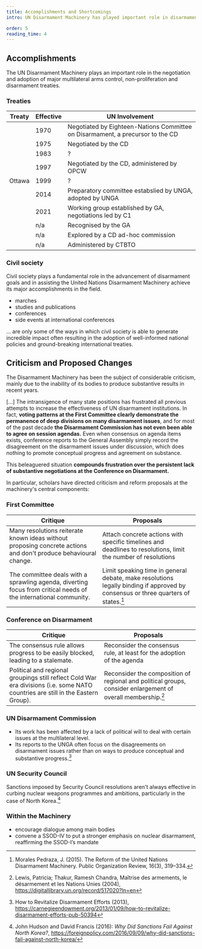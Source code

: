 ```yaml
---
title: Accomplishments and Shortcomings
intro: UN Disarmament Machinery has played important role in disarmament efforts since 1945. adoption of disarmament measures across the world. However, experts

order: 5
reading_time: 4
---
```


## Accomplishments

The UN Disarmament Machinery plays an important role in the negotiation and adoption of major multilateral arms control, non-proliferation and disarmament treaties.

### Treaties

| Treaty                                | Effective | UN Involvement                                                                 |
| ------------------------------------- | --------- | ------------------------------------------------------------------------------ |
| <Term t="NPT"/>                       | 1970      | Negotiated by Eighteen-Nations Committee on Disarmament, a precursor to the CD |
| <Term t="BWC"/>                       | 1975      | Negotiated by the CD                                                           |
| <Term t="CCW"/>                       | 1983      | ?                                                                              |
| <Term t="CWC"/>                       | 1997      | Negotiated by the CD, administered by OPCW                                     |
| <Term t="Ottawa Treaty">Ottawa</Term> | 1999      | ?                                                                              |
| <Term t="ATT"/>                       | 2014      | Preparatory committee estabslied by UNGA, adopted by UNGA                      |
| <Term t="TPNW"/>                      | 2021      | Working group established by GA, negotiations led by C1                        |
| <Term t="NWFZ"/>                      | n/a       | Recognised by the GA                                                           |
| <Term t="PAROS"/>                     | n/a       | Explored by a CD ad-hoc commission                                             |
| <Term t="CTBT"/>                      | n/a       | Administered by CTBTO                                                          |

### Civil society

Civil society plays a fundamental role in the advancement of disarmament goals and in assisting the United Nations Disarmament Machinery achieve its major accomplishments in the field.

<Figure
  size="large"
  src="ban-is-coming.jpg"
  caption="Campaigners dressed as nuclear bombs express confidence that a treaty banning nuclear weapons is on its way. This was part of an action held during the UN open-ended working group on nuclear disarmament in May 2016."
  credit="International Campaign to Abolish Nuclear Weapons / Tim Wright"
  creditUrl="https://www.flickr.com/photos/icanw/26382368654/"
  license="cc-by-2"
  alt=""
></Figure>

- marches
- studies and publications
- conferences
- side events at international conferences

... are only some of the ways in which civil society is able to generate incredible impact often resulting in the adoption of well-informed national policies and ground-breaking international treaties.

## Criticism and Proposed Changes

The Disarmament Machinery has been the subject of considerable criticism, mainly due to the inability of its bodies to produce substantive results in recent years.

<Quote type="document" cite="Sergio Duarte 2013: How to Revitalize Disarmament Efforts, Carnegie Endowment for International Peace" fullDocument="https://carnegieendowment.org/2013/01/09/how-to-revitalize-disarmament-efforts-pub-50394">

[...] The intransigence of many state positions has frustrated all previous attempts to increase the effectiveness of UN disarmament institutions. In fact, **voting patterns at the First Committee clearly demonstrate the permanence of deep divisions on many disarmament issues**, and for most of the past decade **the Disarmament Commission has not even been able to agree on session agendas.** Even when consensus on agenda items exists, conference reports to the General Assembly simply record the disagreement on the disarmament issues under discussion, which does nothing to promote conceptual progress and agreement on substance.

This beleaguered situation **compounds frustration over the persistent lack of substantive negotiations at the Conference on Disarmament.**

</Quote>

In particular, scholars have directed criticism and reform proposals at the machinery's central components:

### First Committee

| Critique                                                                                                         | Proposals                                                                                                                         |
| ---------------------------------------------------------------------------------------------------------------- | --------------------------------------------------------------------------------------------------------------------------------- |
| Many resolutions reiterate known ideas without proposing concrete actions and don't produce behavioural change.  | Attach concrete actions with specific timelines and deadlines to resolutions, limit the number of resolutions                     |
| The committee deals with a sprawling agenda, diverting focus from critical needs of the international community. | Limit speaking time in general debate, make resolutions legally binding if approved by consensus or three quarters of states.[^1] |

### Conference on Disarmament

| Critique                                                                                                                         | Proposals                                                                                                    |
| -------------------------------------------------------------------------------------------------------------------------------- | ------------------------------------------------------------------------------------------------------------ |
| The consensus rule allows progress to be easily blocked, leading to a stalemate.                                                 | Reconsider the consensus rule, at least for the adoption of the agenda                                       |
| Political and regional groupings still reflect Cold War era divisions (i.e. some NATO countries are still in the Eastern Group). | Reconsider the composition of regional and political groups, consider enlargement of overall membership.[^3] |

### UN Disarmament Commission

- Its work has been affected by a lack of political will to deal with certain issues at the multilateral level.
- Its reports to the UNGA often focus on the disagreements on disarmament issues rather than on ways to produce conceptual and substantive progress.[^2]

### UN Security Council

Sanctions imposed by Security Council resolutions aren't always effective in curbing nuclear weapons programmes and ambitions, particularly in the case of North Korea.[^4]

### Within the Machinery

- encourage dialogue among main bodies
- convene a SSOD-IV to put a stronger emphasis on nuclear disarmament, reaffirming the SSOD-I’s mandate

[^1]: Morales Pedraza, J. (2015). The Reform of the United Nations Disarmament Machinery. Public Organization Review, 16(3), 319–334.
[^2]: How to Revitalize Disarmament Efforts (2013), https://carnegieendowment.org/2013/01/09/how-to-revitalize-disarmament-efforts-pub-50394
[^3]: Lewis, Patricia; Thakur, Ramesh Chandra, Maîtrise des armements, le désarmement et les Nations Unies (2004), https://digitallibrary.un.org/record/517020?ln=en
[^4]: John Hudson and David Francis (2016): _Why Did Sanctions Fail Against North Korea?_, https://foreignpolicy.com/2016/09/09/why-did-sanctions-fail-against-north-korea/
